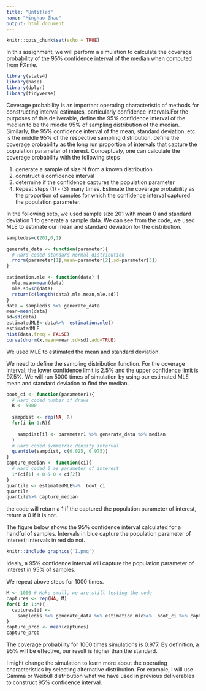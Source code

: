 ```yaml
---
title: "Untitled"
name: "Minghao Zhao"
output: html_document
---
```


```r
knitr::opts_chunk$set(echo = TRUE)
```
In this assignment, we will perform a simulation to calculate the coverage probability of the 95% confidence interval of the median when computed from F̂Xmle.

```r
library(stats4)
library(base)
library(dplyr)
library(tidyverse)
```
Coverage probability is an important operating characteristic of methods for constructing interval estimates, particularly confidence intervals.For the purposes of this deliverable, define the 95% confidence interval of the median to be the middle 95% of sampling distribution of the median. Similarly, the 95% confidence interval of the mean, standard deviation, etc. is the middle 95% of the respective sampling distribution. define the coverage probability as the long run proportion of intervals that capture the population parameter of interest. Conceptualy, one can calculate the coverage probability with the following steps

1. generate a sample of size N from a known distribution
2. construct a confidence interval
3. determine if the confidence captures the population parameter
4. Repeat steps (1) - (3) many times. Estimate the coverage probability as the proportion of samples for which the confidence interval captured the population parameter.

In the following setp, we used sample size 201 with mean 0 and standard deviation 1 to generate a sample data. We can see from the code, we used MLE to estimate our mean and standard deviation for the distribution. 
```r
sampledis=c(201,0,1)

generate_data <- function(parameter){ 
  # Hard coded standard normal distribution
  rnorm(parameter[1],mean=parameter[2],sd=parameter[3]) 
}

estimation.mle <- function(data) {
  mle.mean=mean(data)
  mle.sd=sd(data)
  return(c(length(data),mle.mean,mle.sd))
}
data = sampledis %>% generate_data
mean=mean(data)
sd=sd(data)
estimatedMLE<-data%>%  estimation.mle()
estimatedMLE
hist(data,freq = FALSE)
curve(dnorm(x,mean=mean,sd=sd),add=TRUE)
```

We used MLE to estimated the mean and standard deviation. 

We need to define the sampling distribution function. For the coverage interval, the lower confidence limit is 2.5% and the upper confidence limit is 97.5%. We will run 5000 times of simulation by using our estimated MLE mean and standard deviation to find the median. 
```r
boot_ci <- function(parameter1){
  # Hard coded number of draws
  R <- 5000
  
  sampdist <- rep(NA, R)
  for(i in 1:R){
    
    sampdist[i] <- parameter1 %>% generate_data %>% median
  }
  # Hard coded symmetric density interval
  quantile(sampdist, c(0.025, 0.975))
}
capture_median <- function(ci){
  # Hard coded 0 as parameter of interest
  1*(ci[1] < 0 & 0 < ci[2])
}
quantile <- estimatedMLE%>%  boot_ci 
quantile
quantile%>% capture_median
```
the code will return a 1 if the captured the population parameter of interest, return a 0 if it is not. 

The figure below shows the 95% confidence interval calculated for a handful of samples. Intervals in blue capture the population parameter of interest; intervals in red do not.
```r

knitr::include_graphics('1.png')
```

Idealy, a 95% confidence interval will capture the population parameter of interest in 95% of samples.

We repeat above steps for 1000 times. 
```r
M <- 1000 # Make small, we are still testing the code
captures <- rep(NA, M)
for(i in 1:M){
  captures[i] <- 
    sampledis %>% generate_data %>% estimation.mle%>%  boot_ci %>% capture_median
}
capture_prob <- mean(captures)
capture_prob
```
The coverage probability for 1000 times simulations is 0.977. By definition, a 95% will be effective, our result is higher than the standard. 

I might change the simulation to learn more about the operating characteristics by selecting alternative distribution. For example, I will use Gamma or Weibull distribution what we have used in previous deliverables to construct 95% confidence interval. 



